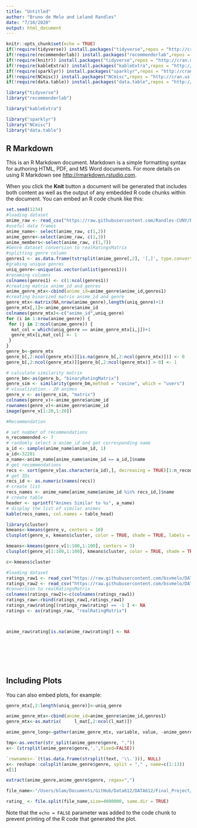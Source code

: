 ```yaml
---
title: "Untitled"
author: "Bruno de Melo and Leland Randles"
date: "7/10/2020"
output: html_document
---
```


```r
knitr::opts_chunk$set(echo = TRUE)
if(!require(tidyverse)) install.packages("tidyverse",repos = "http://cran.us.r-project.org")
if(!require(recommenderlab)) install.packages("recommenderlab",repos = "http://cran.us.r-project.org")
if(!require(knitr)) install.packages("tidyverse",repos = "http://cran.us.r-project.org")
if(!require(kableExtra)) install.packages("kableExtra",repos = "http://cran.us.r-project.org")
if(!require(sparklyr)) install.packages("sparklyr",repos = "http://cran.us.r-project.org")
if(!require(NCmisc)) install.packages("NCmisc",repos = "http://cran.us.r-project.org")
if(!require(data.table)) install.packages("data.table",repos = "http://cran.us.r-project.org")

library("tidyverse")
library("recommenderlab")

library("kableExtra")

library("sparklyr")
library("NCmisc")
library("data.table")

```

## R Markdown

This is an R Markdown document. Markdown is a simple formatting syntax for authoring HTML, PDF, and MS Word documents. For more details on using R Markdown see <http://rmarkdown.rstudio.com>.

When you click the **Knit** button a document will be generated that includes both content as well as the output of any embedded R code chunks within the document. You can embed an R code chunk like this:

```r
set.seed(1234)
#loading dataset
anime_raw <- read_csv("https://raw.githubusercontent.com/Randles-CUNY/DATA612/master/Final_Project/datasets_571_1094_anime.csv") %>% data.frame()
#useful data frames
anime_name<- select(anime_raw, c(1,2))
anime_genre<-select(anime_raw, c(1,3))
anime_members<-select(anime_raw, c(1,7))
#Genre dataset conversion to realRatingsMatrix
#splitting genre column
genres1 <- as.data.frame(tstrsplit(anime_genre[,2], '[,]', type.convert=TRUE), stringsAsFactors=FALSE)
#grabing unique genres
uniq_genre<-unique(as.vector(unlist(genres1)))
#renaming columns
colnames(genres1) <- c(1:ncol(genres1))
#creating matrix anime_id and genres
anime_genre_mtx<-cbind(anime_id=anime_genre$anime_id,genres1)
#creating binarized matrix anime_id and genre
genre_mtx<-matrix(NA,nrow(anime_genre),length(uniq_genre)+1)
genre_mtx[,1]<-anime_genre$anime_id
colnames(genre_mtx)<-c("anime_id",uniq_genre)
for (i in 1:nrow(anime_genre)) {
 for (j in 2:ncol(anime_genre)) {
  mat_col = which(uniq_genre == anime_genre_mtx[i,j])+1
  genre_mtx[i,mat_col] <- 1
 }
}
genre_b<-genre_mtx
genre_b[,2:ncol(genre_mtx)][is.na(genre_b[,2:ncol(genre_mtx)])] <- 0
genre_b[,2:ncol(genre_mtx)][genre_b[,2:ncol(genre_mtx)] > 0] <- 1

# calculate similarity matrix
genre_bm<-as(genre_b, "binaryRatingMatrix")
genre_sim <- similarity(genre_bm,method = "cosine", which = "users")
# visualization - 20 animes
genre_v <- as(genre_sim, "matrix")
colnames(genre_v)<-anime_genre$anime_id
rownames(genre_v)<-anime_genre$anime_id
image(genre_v[1:20,1:20])

#Recommendation

# set number of recommendations
n_recommended <- 7
# randomly select a anime_id and get corresponding name 
a_id <- sample(anime_name$anime_id, 1)
a_id<-32281
a_name<-anime_name[anime_name$anime_id == a_id,]$name
# get recommendations
recs <- sort(genre_v[as.character(a_id),], decreasing = TRUE)[1:n_recommended]
# get IDs
recs_id <- as.numeric(names(recs))
# create list 
recs_names <- anime_name[anime_name$anime_id %in% recs_id,]$name
# create table
header <- sprintf("Animes Similar to %s", a_name)
# display the list of similar animes
kable(recs_names, col.names = table_head)

library(cluster)
kmeans<-kmeans(genre_v, centers = 10)
clusplot(genre_v, kmeans$cluster, color = TRUE, shade = TRUE, labels = 13, lines = 0)

kmeans<-kmeans(genre_v[1:100,1:100], centers = 3)
clusplot(genre_v[1:100,1:100], kmeans$cluster, color = TRUE, shade = TRUE, labels = 13, lines = 0)

c<-kmeans$cluster

#loading dataset
ratings_raw1 <- read_csv("https://raw.githubusercontent.com/bsvmelo/DATA612/master/Final_Project/rating_partaa.csv") %>% data.frame()
ratings_raw2 <- read_csv("https://raw.githubusercontent.com/bsvmelo/DATA612/master/Final_Project/rating_partab.csv") %>% data.frame()
#conversion to realRatingsMatrix
colnames(ratings_raw2)<-c(colnames(ratings_raw1))
ratings_raw<-rbind(ratings_raw1,ratings_raw1)
ratings_raw$rating[(ratings_raw$rating) == -1 ] <- NA
ratings <- as(ratings_raw, "realRatingMatrix")



anime_raw$rating[is.na(anime_raw$rating)] <- NA








```

## Including Plots

You can also embed plots, for example:

```r


genre_mtx[,2:length(uniq_genre)]<-uniq_genre

anime_genre_mtx<-cbind(anime_id=anime_genre$anime_id,genres1)
genre_mtx<-as.matrix(     l_mat[,2:ncol(l_mat)])

anime_genre_long<-gather(anime_genre_mtx, variable, value, -anime_genre_mtx$anime_id, na.rm = FALSE)

tmp<-as.vector(str_split(anime_genre$genre, ","))
x<- (strsplit(anime_genre$genre,',',fixed=FALSE))

`rownames<-`(t(as.data.frame(strsplit(text, '\\.'))), NULL)
x<- reshape::colsplit(anime_genre$genre, split = "," , name=c(1:13)) 
x[1]

extract(anime_genre,anime_genre$genre, regex=",")

file_name<-"/Users/blam/Documents/GitHub/Data612/DATA612/Final_Project/rating.csv"

rating_ <- file.split(file_name,size=4000000, same.dir = TRUE)
```

Note that the `echo = FALSE` parameter was added to the code chunk to prevent printing of the R code that generated the plot.
